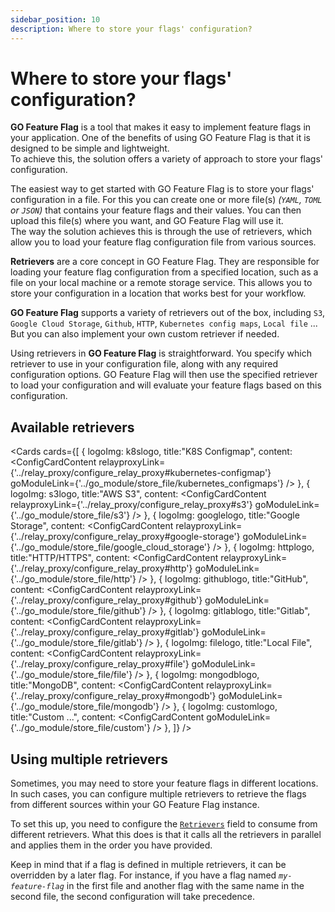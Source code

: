 ```yaml
---
sidebar_position: 10
description: Where to store your flags' configuration?
---
```



# Where to store your flags' configuration?
**GO Feature Flag** is a tool that makes it easy to implement feature flags in your application. One of the benefits of 
using GO Feature Flag is that it is designed to be simple and lightweight.  
To achieve this, the solution offers a variety of approach to store your flags' configuration.

The easiest way to get started with GO Feature Flag is to store your flags' configuration in a file.
For this you can create one or more file(s) _(`YAML`, `TOML` or `JSON`)_ that contains your feature
flags and their values. You can then upload this file(s) where you want, and GO Feature Flag will use it.  
The way the solution achieves this is through the use of retrievers, which allow you to load your feature flag 
configuration file from various sources.

**Retrievers** are a core concept in GO Feature Flag. They are responsible for loading your feature flag configuration
from a specified location, such as a file on your local machine or a remote storage service. This allows you to
store your configuration in a location that works best for your workflow.

**GO Feature Flag** supports a variety of retrievers out of the box, including `S3`, `Google Cloud Storage`, `Github`, 
`HTTP`, `Kubernetes config maps`, `Local file` ...  
But you can also implement your own custom retriever if needed.

Using retrievers in **GO Feature Flag** is straightforward. You specify which retriever to use in your configuration
file, along with any required configuration options. GO Feature Flag will then use the specified retriever to load your 
configuration and will evaluate your feature flags based on this configuration.

## Available retrievers

<Cards cards={[
  {
    logoImg: k8slogo,
    title:"K8S Configmap",
    content: <ConfigCardContent
      relayproxyLink={'../relay_proxy/configure_relay_proxy#kubernetes-configmap'}
      goModuleLink={'../go_module/store_file/kubernetes_configmaps'}
    />
  },
  {
    logoImg: s3logo,
    title:"AWS S3",
    content: <ConfigCardContent
      relayproxyLink={'../relay_proxy/configure_relay_proxy#s3'}
      goModuleLink={'../go_module/store_file/s3'}
    />
  },
  {
    logoImg: googlelogo,
    title:"Google Storage",
    content: <ConfigCardContent
      relayproxyLink={'../relay_proxy/configure_relay_proxy#google-storage'}
      goModuleLink={'../go_module/store_file/google_cloud_storage'}
    />
  },
  {
    logoImg: httplogo,
    title:"HTTP/HTTPS",
    content: <ConfigCardContent
      relayproxyLink={'../relay_proxy/configure_relay_proxy#http'}
      goModuleLink={'../go_module/store_file/http'}
    />
  },
  {
    logoImg: githublogo,
    title:"GitHub",
    content: <ConfigCardContent
      relayproxyLink={'../relay_proxy/configure_relay_proxy#github'}
      goModuleLink={'../go_module/store_file/github'}
    />
  },
  {
    logoImg: gitlablogo,
    title:"Gitlab",
    content: <ConfigCardContent
      relayproxyLink={'../relay_proxy/configure_relay_proxy#gitlab'}
      goModuleLink={'../go_module/store_file/gitlab'}
    />
  },
  {
    logoImg: filelogo,
    title:"Local File",
    content: <ConfigCardContent
      relayproxyLink={'../relay_proxy/configure_relay_proxy#file'}
      goModuleLink={'../go_module/store_file/file'}
    />
  },
  {
    logoImg: mongodblogo,
    title:"MongoDB",
    content: <ConfigCardContent
      relayproxyLink={'../relay_proxy/configure_relay_proxy#mongodb'}
      goModuleLink={'../go_module/store_file/mongodb'}
    />
  },
  {
    logoImg: customlogo,
    title:"Custom ...",
    content: <ConfigCardContent
      goModuleLink={'../go_module/store_file/custom'}
    />
  },
]} />



## Using multiple retrievers
Sometimes, you may need to store your feature flags in different locations.
In such cases, you can configure multiple retrievers to retrieve the flags from different sources within your GO Feature
Flag instance.

To set this up, you need to configure the [`Retrievers`](../go_module/configuration#configuration-fields) field to consume from different retrievers.
What this does is that it calls all the retrievers in parallel and applies them in the order you have provided.

Keep in mind that if a flag is defined in multiple retrievers, it can be overridden by a later flag. For instance,
if you have a flag named _`my-feature-flag`_ in the first file and another flag with the same name in the second file, the second configuration will take precedence.
